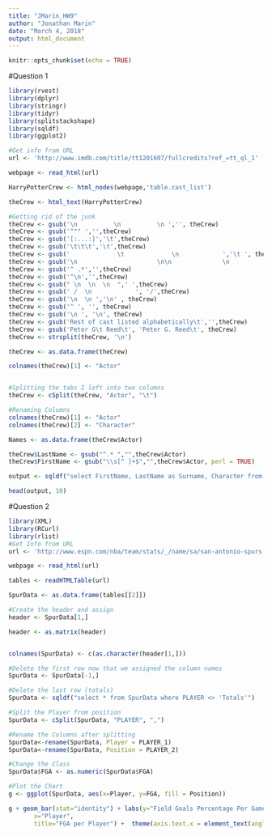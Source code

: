 ```yaml
---
title: "JMarin_HW9"
author: "Jonathan Marin"
date: "March 4, 2018"
output: html_document
---
```


```r
knitr::opts_chunk$set(echo = TRUE)
```

#Question 1 

```r

library(rvest)
library(dplyr)
library(stringr)
library(tidyr)
library(splitstackshape)
library(sqldf)
library(ggplot2)

#Get info from URL
url <- 'http://www.imdb.com/title/tt1201607/fullcredits?ref_=tt_ql_1'

webpage <- read_html(url)

HarryPotterCrew <- html_nodes(webpage,'table.cast_list')

theCrew <- html_text(HarryPotterCrew)

#Getting rid of the junk
theCrew <- gsub('\n          \n          \n ','', theCrew)
theCrew <- gsub('^"" ','',theCrew)
theCrew <- gsub('[:...:]','\t',theCrew)
theCrew <- gsub('\t\t\t','\t',theCrew)
theCrew <- gsub('             \t             \n            ','\t ', theCrew)
theCrew <- gsub('\n                      \n\n              \n          \n      ', '\n ', theCrew)
theCrew <- gsub('^ .*','',theCrew)
theCrew <- gsub('^\n','',theCrew)
theCrew <- gsub(" \n  \n  \n  ",' ',theCrew)
theCrew <- gsub(' /  \n            ', '/',theCrew)
theCrew <- gsub('\n  \n ','\n' , theCrew)
theCrew <- gsub('^ ', '', theCrew)
theCrew <- gsub('\n ', '\n', theCrew)
theCrew <- gsub('Rest of cast listed alphabetically\t','',theCrew)
theCrew <- gsub('Peter G\t Reed\t', 'Peter G. Reed\t', theCrew)
theCrew <- strsplit(theCrew, '\n')

theCrew <- as.data.frame(theCrew)

colnames(theCrew)[1] <- "Actor"


#Splitting the tabs I left into two columns
theCrew <- cSplit(theCrew, "Actor", "\t")

#Renaming Columns
colnames(theCrew)[1] <- "Actor"
colnames(theCrew)[2] <- "Character"

Names <- as.data.frame(theCrew$Actor)

theCrew$LastName <- gsub("^.* ","",theCrew$Actor)
theCrew$FirstName <- gsub("\\s[^ ]+$","",theCrew$Actor, perl = TRUE)

output <- sqldf("select FirstName, LastName as Surname, Character from theCrew")

head(output, 10)
```


#Question 2

```r
library(XML)
library(RCurl)
library(rlist)
#Get Info from URL
url <- 'http://www.espn.com/nba/team/stats/_/name/sa/san-antonio-spurs'

webpage <- read_html(url)

tables <- readHTMLTable(url)

SpurData <- as.data.frame(tables[[2]])

#Create the header and assign
header <- SpurData[1,]

header <- as.matrix(header)


colnames(SpurData) <- c(as.character(header[1,]))

#Delete the first row now that we assigned the column names
SpurData <- SpurData[-1,]

#Delete the last row (totals)
SpurData <- sqldf("select * from SpurData where PLAYER <> 'Totals'")

#Split the Player from position
SpurData <- cSplit(SpurData, "PLAYER", ",")

#Rename the Columns after splitting
SpurData<-rename(SpurData, Player = PLAYER_1)
SpurData<-rename(SpurData, Position = PLAYER_2)

#Change the Class
SpurData$FGA <- as.numeric(SpurData$FGA)

#Plot the Chart
g <- ggplot(SpurData, aes(x=Player, y=FGA, fill = Position))

g + geom_bar(stat="identity") + labs(y="Field Goals Percentage Per Game", 
       x="Player", 
       title="FGA per Player") +  theme(axis.text.x = element_text(angle = 90, hjust = 1))


```

